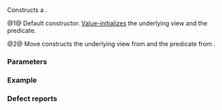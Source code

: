 {{cpp/ranges/take_while_view/title|take_while_view}}
{{cpp/ranges/take_while_view/navbar}}

{{dcl begin}}
{{dcl|num=1|since=c++20|1=
take_while_view() requires std::default_initializable&lt;V&gt; &amp;&amp;
                           std::default_initializable&lt;Pred&gt; = default;
}}
{{dcl|num=2|since=c++20|1=
constexpr explicit take_while_view( V base, Pred pred );
}}
{{dcl end}}

Constructs a {{tt|take_while_view}}.

@1@ Default constructor. [[cpp/language/value initialization|Value-initializes]] the underlying view and the predicate.

@2@ Move constructs the underlying view {{rlpi|/#Data members|base_}} from {{c|base}} and the predicate {{rlpi|/#Data members|pred_}} from {{c|pred}}.

===Parameters===
{{par begin}}
{{par|base|underlying view}}
{{par|fun|predicate}}
{{par end}}

===Example===
{{example}}

===Defect reports===
{{dr list begin}}
{{dr list item|wg=lwg|dr=3714|paper=P2711R1|std=C++20|before=the multi-parameter constructor was not explicit|after=made explicit}}
{{dr list item|paper=P2325R3|std=C++20|before=if {{tt|Pred}} is not {{lconcept|default_initializable}}, the default constructor&lt;br&gt;constructs a {{tt|take_while_view}} which does not contain an {{tt|Pred}}|after=the {{tt|take_while_view}} is also&lt;br&gt;not {{lconcept|default_initializable}}}}
{{dr list end}}

{{langlinks|es|ja|ru|zh}}